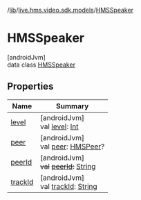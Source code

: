 /[lib](/api-reference/android/v2/home/content)/[live.hms.video.sdk.models](../index)/[HMSSpeaker](index)

# HMSSpeaker

[androidJvm]\
data class [HMSSpeaker](index)

## Properties

| Name                | Summary                                                                                                                               |
| ------------------- | ------------------------------------------------------------------------------------------------------------------------------------- |
| [level](level)      | [androidJvm]<br />val [level](level): [Int](https://kotlinlang.org/api/latest/jvm/stdlib/kotlin/-int/index.html)                      |
| [peer](peer)        | [androidJvm]<br />val [peer](peer): [HMSPeer](../-h-m-s-peer/index)?                                                                  |
| [peerId](peer-id)   | [androidJvm]<br />~~val~~ [~~peerId~~](peer-id)~~:~~ [String](https://kotlinlang.org/api/latest/jvm/stdlib/kotlin/-string/index.html) |
| [trackId](track-id) | [androidJvm]<br />val [trackId](track-id): [String](https://kotlinlang.org/api/latest/jvm/stdlib/kotlin/-string/index.html)           |

